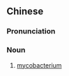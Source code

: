 {{also|分枝杆菌}}
==Chinese==
{{zh-forms|s=分枝杆菌|type=22}}
{{wikipedia|lang=zh}}

===Pronunciation===
{{zh-pron
|m=fēnzhī gǎn菌
|c=fan1 zi1 gon1 kwan2,fan1 zi1 gon2 kwan2,fan1 zi1 gon3 kwan2
|cat=n
}}

===Noun===
{{zh-noun}}

# [[mycobacterium]]

{{zh-cat|Bacteria}}
